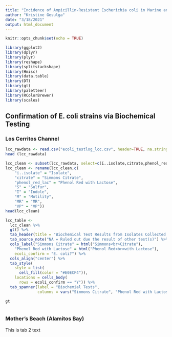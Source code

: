 ```yaml
---
title: "Incidence of Ampicillin-Resistant Escherichia coli in Marine and Freshwater Environments"
author: "Kristine Gesulga"
date: "3/18/2021"
output: html_document
---
```


```r
knitr::opts_chunk$set(echo = TRUE)
```


```r
library(ggplot2)
library(dplyr)
library(plyr)
library(reshape)
library(splitstackshape)
library(Hmisc)
library(data.table) 
library(DT)
library(gt)
library(paletteer)
library(RColorBrewer)
library(scales)
```

## Confirmation of E. coli strains via Biochemical Testing {.tabset}

### Los Cerritos Channel

```r
lcc_rawdata <- read.csv("ecoli_testlog_lcc.csv", header=TRUE, na.strings=c("","NA"))
head (lcc_rawdata)

lcc_clean <- subset(lcc_rawdata, select=c(ï..isolate,citrate,phenol_red_lac,S,I,M,MR,VP,ecoli_confirm))
lcc_clean <- rename(lcc_clean,c(
    "ï..isolate" = "Isolate",
    "citrate" = "Simmons Citrate",
    "phenol_red_lac" = "Phenol Red with Lactose",
    "S" = "Sulfur",
    "I" = "Indole",
    "M" = "Motility",
    "MR" = "MR",
    "VP" = "VP"))
head(lcc_clean)
```

```r
lcc_table <- 
  lcc_clean %>% 
  gt() %>% 
  tab_header(title = "Biochemical Test Results from Isolates Collected from Los Cerritos Channel") %>% 
  tab_source_note("NA = Ruled out due the result of other test(s)") %>%  #md() and `` to change font to Courier
  cols_label("Simmons Citrate" = html("Simmons<br>Citrate"),
    "Phenol Red with Lactose" = html("Phenol Red<br>with Lactose"),
    ecoli_confirm = "E. coli?") %>% 
  cols_align("center") %>% 
  tab_style(
    style = list(
      cell_fill(color = "#E0ECF4")),
    locations = cells_body(
      rows = ecoli_confirm == "Y")) %>% 
  tab_spanner(label = "Biochemial Tests",
              columns = vars("Simmons Citrate", "Phenol Red with Lactose", "Sulfur", "Indole", "Motility", "MR", "VP"))

gt
```



```r


```


### Mother's Beach (Alamitos Bay)

This is tab 2 text


